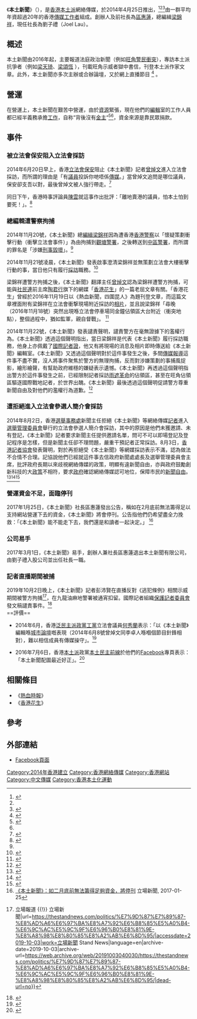 {{pov|time=2016-08-24T14:36:53+00:00}}
《'''本土新聞'''》（{{lang-en|'''''Local Press'''''}}），是[[香港|香港]][[本土派_(香港)|本土派]]網絡傳媒，於2014年4月25日推出，<ref name = "a1">{{cite web|author1=《本土新聞》|title=本土新聞　香港意志 We will take back the things we lost!|url=https://www.facebook.com/localpresshk/photos/a.1487946891421787.1073741828.1487928594756950/1487951104754699|agency=[[Facebook|Facebook]]|date=2014-04-24|accessdate=2016-08-20|7=|archive-date=2020-03-27|archive-url=https://web.archive.org/web/20200327201010/https://www.facebook.com/localpresshk/photos/a.1487946891421787.1073741828.1487928594756950/1487951104754699|dead-url=no}}</ref><ref name = "a3"/><ref>{{cite web|author1=《本土新聞》|title=關於本土新聞Local Press|url=https://www.facebook.com/localpresshk/about/?entry_point=page_nav_about_item&tab=page_info|agency=[[Facebook|Facebook]]|accessdate=2016-08-20|6=|archive-date=2020-03-27|archive-url=https://web.archive.org/web/20200327201125/https://www.facebook.com/localpresshk/about/?entry_point=page_nav_about_item&tab=page_info|dead-url=no}}</ref>由一群平均年資超過20年的香港[[傳媒工作者|傳媒工作者]]組成。創辦人及前社長為[[區惠蓮|區惠蓮]]，總編緝[[梁錦祥|梁錦祥]]，現任社長為劉子禮（Joel Lau）。

==概述==
本土新聞由2016年起，主要報道法庭政治新聞（例如[[旺角警民衝突|旺角警民衝突]]），專訪本土派抗爭者（例如[[梁天琦|梁天琦]]、[[梁頌恆|梁頌恆]] ），刊載旺角示威者獄中書信，刊登本土派作家文章。此外，本土新聞亦多次主辦或合辦論壇，又於網上直播節目 <ref name ="1t">{{cite web|author1=|title=本土新聞近三年工作回顧|url=http://www.localpresshk.com/2019/05/3-year-review-local-press/|agency=本土新聞|date=2019-05-18|accessdate=2019-06-04|7=|archive-date=2021-06-30|archive-url=https://web.archive.org/web/20210630001610/https://www.localpresshk.com/2019/05/3-year-review-local-press/|dead-url=no}}</ref> 。

==營運==
在營運上，本土新聞在艱苦中營運，由於[[資源|資源]]緊張，現在他們的[[編輯|編輯]]室的工作人員都已經半義務承擔[[工作|工作]]，自称“背後沒有[[金主|金主]]“<ref name = "a3">{{cite web|author1=《本土新聞》|title=【請讀者持續訂閱 《本土新聞 》】|url=https://www.facebook.com/localpresshk/photos/a.1487946891421787.1073741828.1487928594756950/1783213435228463|agency=[[Facebook|Facebook]]|date=2016-07-19|accessdate=2016-08-20|7=|archive-date=2020-03-27|archive-url=https://web.archive.org/web/20200327201011/https://www.facebook.com/localpresshk/photos/a.1487946891421787.1073741828.1487928594756950/1783213435228463|dead-url=no}}</ref><ref name = "a1"/>，資金來源是靠民眾捐款。

==事件==
===被立法會保安阻入立法會採訪===
2014年6月20日早上，香港[[香港立法會|立法會]][[保安|保安]]阻止《本土新聞》記者[[曾焯文|曾焯文]]進入立法會採訪，而所謂的理由是「有[[議員|議員]]投訴你哋唔係[[傳媒|傳媒]]。」當曾焯文追問是哪位議員，保安卻支吾以對，最後曾焯文被人強行帶走。<ref>{{cite web|author1=《本土新聞》|title=【採訪受阻】|url=https://www.facebook.com/video.php?v=1504608309755645|agency=[[Facebook|Facebook]]|date=2014-06-20|accessdate=2016-08-20|7=|archive-date=2020-03-27|archive-url=https://web.archive.org/web/20200327201012/https://www.facebook.com/localpresshk/videos/1504608309755645/|dead-url=no}}</ref>

同日下午，香港時事評論員[[陳云根|陳雲]]就這事作出批評：「離地賣港的議員，怕本土怕到要死！」。<ref>{{cite web|author1=[[陳云根|陳雲]]|title=陳雲：《本土新聞》證明已經踏入港共、財閥與泛民的賣港禁地！剛才立法會職員拒絕《本土新聞》記者曾焯文博士進入採訪，聲稱有議員投訴《本土新聞》並非傳媒，要列入立法會的黑名單。離地賣港的議員，怕本土怕得要死！|url=https://www.facebook.com/video.php?v=1504608309755645|agency=[[Facebook|Facebook]]|date=2014-06-20|accessdate=2016-08-20|7=|archive-date=2020-03-27|archive-url=https://web.archive.org/web/20200327201012/https://www.facebook.com/localpresshk/videos/1504608309755645/|dead-url=no}}</ref>

===總編輯遭警察拘捕===

2014年11月20號，《本土新聞》總[[編緝|編緝]][[梁錦祥|梁錦祥]]因為遭香港[[香港警察|香港警察]]以「懷疑策劃衝擊行動（衝擊立法會事件）」為由拘捕到[[觀塘警署|觀塘警署]]，之後轉送到[[中區警署|中區警署]]，而所謂的罪名是「涉嫌[[刑事毀壞|刑事毀壞]]」。<ref name = "a4"/>

2014年11月21號凌晨，《本土新聞》發表啟事澄清梁錦祥並無策劃立法會大樓衝擊行動的事，當日他只有履行[[採訪|採訪]]職務。<ref>{{cite web|author1=《本土新聞》|title=啟事：關於《本土新聞》總編輯梁錦祥被警方拘捕之事|url=https://www.facebook.com/localpresshk/posts/1565723410310801|agency=[[Facebook|Facebook]]|date=2014-11-21|accessdate=2016-08-20|7=|archive-date=2020-03-27|archive-url=https://web.archive.org/web/20200327201012/https://www.facebook.com/localpresshk/posts/1565723410310801|dead-url=no}}</ref>

梁錦祥遭警方拘捕之後，《本土新聞》翻譯主任[[曾焯文|曾焯文]]認為梁錦祥遭警方拘捕，可能與[[社民連|社民連]]前主席[[陶君行|陶君行]]旗下的網媒「[[香港花生|香港花生]]」的一篇老屈文章有關。「香港花生」曾經於2016年11月19日以《熱血新聞，四圍昆人》為題刊登文章，而這篇文章裡面附有梁錦祥在立法會衝撃現場附近採訪的[[相片|相片]]，並且說梁錦祥「尋晚（2016年11月18號）突然出現喺立法會停車場同金鐘佔領區大台附近（衝突地點），整個過程中，猶如監軍，親自督戰」。 <ref name = "a4">{{cite_news|url=http://www.passiontimes.hk/article/11-21-2014/19739/?fb_comment_id=799261013463390_799395233449968#f4cd0091ac6b14|title=無恥網媒出賣抗爭者 梁錦祥法國佬被篤涉衝撃被捕|work=《[[熱血時報|熱血時報]]》|date=2014-11-21|accessdate=2016-08-20|archive-url=https://web.archive.org/web/20170112083207/http://www.passiontimes.hk/article/11-21-2014/19739/?fb_comment_id=799261013463390_799395233449968#f4cd0091ac6b14|archive-date=2017-01-12|dead-url=yes}}</ref>

2014年11月22號，《本土新聞》發表譴責聲明，譴責警方在毫無證據下的濫權行為。《本土新聞》透過這個聲明指出，當日梁錦祥是代表《本土新聞》履行採訪職務，他身上亦佩戴了[[國際記者證|國際記者證]]，他又有將現場的消息及相片即時傳送給《本土新聞》編輯室。《本土新聞》又透過這個聲明對於這件事發生之後，多間[[傳媒|傳媒]][[報導|報導]]這件事不盡不實，沒人將事件聚焦於警方的無理拘捕，反而對涉嫌策劃的事捕風捉影，繪形繪聲，有幫助政府維穩的嫌疑表示遺憾。《本土新聞》再透過這個聲明指出警方於這件事發生之前，已經限制記者採訪[[雨遮革命|雨遮革命]]的佔領區，甚至在旺角佔領區驅逐國際戰地記者，於世界出醜。《本土新聞》最後透過這個聲明促請警方尊重新聞自由及對他們的濫權行為道歉。<ref>{{cite web|author1=《本土新聞》|title=【譴責聲明】|url=https://www.facebook.com/localpresshk/photos/a.1487946891421787.1073741828.1487928594756950/1566331806916628|agency=[[Facebook|Facebook]]|date=2014-11-22|accessdate=2016-08-20|7=|archive-date=2020-03-27|archive-url=https://web.archive.org/web/20200327201012/https://www.facebook.com/localpresshk/photos/a.1487946891421787.1073741828.1487928594756950/1566331806916628|dead-url=no}}</ref>

===遭拒絕進入立法會參選人簡介會採訪===
2014年8月2日，香港[[選舉事務處|選舉事務處]]新聞主任拒絕《本土新聞》等網絡傳媒[[記者|記者]]進入[[選舉管理委員會|選舉管理委員會]]舉行的立法會參選人簡介會採訪，其中的原因是他們未獲邀請、未有登記，《本土新聞》記者要求新聞主任提供邀請名單，問可不可以即場登記及登記程序是怎樣，但是新聞主任卻不理問題，嚴重干預記者正常採訪。8月3日，[[香港記者協會|香港記者協會]]發表聲明，對於再拒絕受《本土新聞》等網媒採訪表示不滿，認為做法不合情不合理。記協說他們已經就這件事去信政府新聞處處長及選舉管理委員會主席，批評政府長期以來歧視網絡傳媒的政策，明顯有違新聞自由，亦與政府鼓勵創新科技的大[[政策|政策]]不相符，要求[[政府|政府]]確認網絡傳媒認可地位，保障市民的[[新聞自由|新聞自由]]。<ref>{{cite_news|url=http://www.localpresshk.com/2016/08/online-media-rejected-to-report/|title=《本土新聞》等網媒被拒採訪立會參選人簡介會　記協發聲明譴責|work=《本土新聞》|date=2016-08|accessdate=2016-08-20|archive-date=2020-03-27|archive-url=https://web.archive.org/web/20200327201037/http://www.localpresshk.com/2016/08/online-media-rejected-to-report/|dead-url=no}}</ref><ref>{{cite_news|url=https://www.thestandnews.com/politics/%E7%AB%8B%E5%A0%B4%E7%AD%89%E7%B6%B2%E5%AA%92%E8%A2%AB%E6%8B%92%E6%8E%A1%E8%A8%AA%E9%81%B8%E7%AE%A1%E6%9C%83%E7%B0%A1%E4%BB%8B%E6%9C%83-%E8%A8%98%E5%8D%94%E6%89%B9%E4%B8%8D%E5%90%88%E6%83%85%E4%B8%8D%E5%90%88%E7%90%86/|title=《立場》等網媒被拒採訪選管會簡介會　記協批不合情不合理|work=《立場新聞》|date=2016-08-03|accessdate=2016-08-20|archive-date=2017-01-12|archive-url=https://web.archive.org/web/20170112081432/https://www.thestandnews.com/politics/%E7%AB%8B%E5%A0%B4%E7%AD%89%E7%B6%B2%E5%AA%92%E8%A2%AB%E6%8B%92%E6%8E%A1%E8%A8%AA%E9%81%B8%E7%AE%A1%E6%9C%83%E7%B0%A1%E4%BB%8B%E6%9C%83-%E8%A8%98%E5%8D%94%E6%89%B9%E4%B8%8D%E5%90%88%E6%83%85%E4%B8%8D%E5%90%88%E7%90%86/|dead-url=no}}</ref><ref>{{cite_news|url=http://www.inmediahk.net/node/1043814|title=網媒被拒採訪候選人簡介會 記協不滿|work=《香港獨立媒體》|date=2016-08-03|accessdate=2016-08-20|archive-url=https://web.archive.org/web/20160805085149/http://www.inmediahk.net/node/1043814|archive-date=2016-08-05|dead-url=yes}}</ref>

=== 營運資金不足，面臨停刊 ===
2017年1月25日，《本土新聞》社長區惠蓮發出公告，稱如在2月底前無法籌得足以支持網站營運下去的資金，《本土新聞》將會停刊。公告指他們仍希望盡全力挽救：「《本土新聞》能不能走下去，我們還是和讀者一起決定。」
<ref>[https://www.thestandnews.com/society/%E6%9C%AC%E5%9C%9F%E6%96%B0%E8%81%9E-%E5%A6%82%E4%BA%8C%E6%9C%88%E5%BA%95%E5%89%8D%E7%84%A1%E6%B3%95%E7%B1%8C%E5%BE%97%E8%B6%B3%E5%A4%A0%E8%B3%87%E9%87%91-%E5%B0%87%E5%81%9C%E5%88%8A/ 《本土新聞》：如二月底前無法籌得足夠資金，將停刊] {{Wayback|url=https://www.thestandnews.com/society/%E6%9C%AC%E5%9C%9F%E6%96%B0%E8%81%9E-%E5%A6%82%E4%BA%8C%E6%9C%88%E5%BA%95%E5%89%8D%E7%84%A1%E6%B3%95%E7%B1%8C%E5%BE%97%E8%B6%B3%E5%A4%A0%E8%B3%87%E9%87%91-%E5%B0%87%E5%81%9C%E5%88%8A/ |date=20180123190705 }} 立場新聞, 2017-01-25</ref>

=== 公司易手 ===
2017年3月1日，《本土新聞》易手，創辦人兼社長區惠蓮退出本土新聞有限公司，由劉子禮入股公司並出任社長一職。

=== 記者直播期間被捕 ===
2019年10月2日晚上，《本土新聞》記者彭沛賢在直播反對《逃犯條例》相關示威期間被警方拘捕<ref>{{Cite web|title=【睇片】警旺角清場 《本土新聞》記者被捕 {{!}} 立場報道 {{!}} 立場新聞|url=https://thestandnews.com/politics/%E7%9D%87%E7%89%87-%E8%AD%A6%E6%97%BA%E8%A7%92%E6%B8%85%E5%A0%B4-%E6%9C%AC%E5%9C%9F%E6%96%B0%E8%81%9E-%E8%A8%98%E8%80%85%E8%A2%AB%E6%8D%95/|accessdate=2019-10-03|work=立場新聞 Stand News|language=en|archive-date=2019-10-03|archive-url=https://web.archive.org/web/20191003040030/https://thestandnews.com/politics/%E7%9D%87%E7%89%87-%E8%AD%A6%E6%97%BA%E8%A7%92%E6%B8%85%E5%A0%B4-%E6%9C%AC%E5%9C%9F%E6%96%B0%E8%81%9E-%E8%A8%98%E8%80%85%E8%A2%AB%E6%8D%95/|dead-url=no}}</ref>，在九龍油麻地警署被通宵扣留。國際記者組織[[保護記者委員會|保護記者委員會]]發文稿譴責事件。<ref>{{Cite web|title=Journalist Pang Pui Yin released on bail following arrest by Hong Kong police|url=https://cpj.org/2019/10/journalist-pang-pui-yin-released-on-bail-following.php|accessdate=2019-10-03|last=Avenue|first=Committee to Protect Journalists 330 7th|work=cpj.org|language=en|archive-date=2019-10-03|archive-url=https://web.archive.org/web/20191003040019/https://cpj.org/2019/10/journalist-pang-pui-yin-released-on-bail-following.php|dead-url=yes}}</ref>
<br />
==評價==
*2014年6月，香港[[泛民主派|泛民主派]][[政黨|政黨]][[工黨_(香港)|工黨]]立法會議員[[何秀蘭|何秀蘭]]表示：「以《本土新聞》編輯喺[[城市論壇|城市論壇]]嘅表現（2014年6月8號曾焯文同李卓人喺嗰個節目針鋒相對），難以相信成員有傳媒操守」。<ref>{{cite web |author1=[[黃毓民|黃毓民]] |title=2014.06.21 毓民特區：歧視本土何其虛偽|url = http://www.yukman.hk/wp/article/5965/|agency=毓民特區|date=2014-06-21|accessdate=2016-08-21|}}</ref>

*2016年7月6日，香港[[本土派_(香港)|本土派]]政黨[[本土民主前線|本土民主前線]]於他們的[[Facebook|Facebook]]專頁表示：「本土新聞配圖最近好正‬」。<ref>{{cite web|author1=[[本土民主前線|本土民主前線]]|title=有冇欽點唔到普通市民選啦|url=https://www.facebook.com/hkindigenous/posts/1743873575866547|agency=[[Facebook|Facebook]]|date=2016-07-06|accessdate=2016-08-21|7=|archive-date=2020-03-27|archive-url=https://web.archive.org/web/20200327201014/https://www.facebook.com/hkindigenous/posts/1743873575866547|dead-url=no}}</ref>

==相關條目==
*《[[熱血時報|熱血時報]]》
*《[[香港花生|香港花生]]》

==參考==
{{Reflist}}

==外部連結==
*[https://www.facebook.com/localpresshk/ Facebook頁面]{{Wayback|url=https://www.facebook.com/localpresshk/ |date=20141122183520 }}
[[Category:2014年香港建立|Category:2014年香港建立]]
[[Category:香港網絡傳媒|Category:香港網絡傳媒]]
[[Category:香港網站|Category:香港網站]]
[[Category:中文傳媒|Category:中文傳媒]]
[[Category:香港本土化運動|Category:香港本土化運動]]